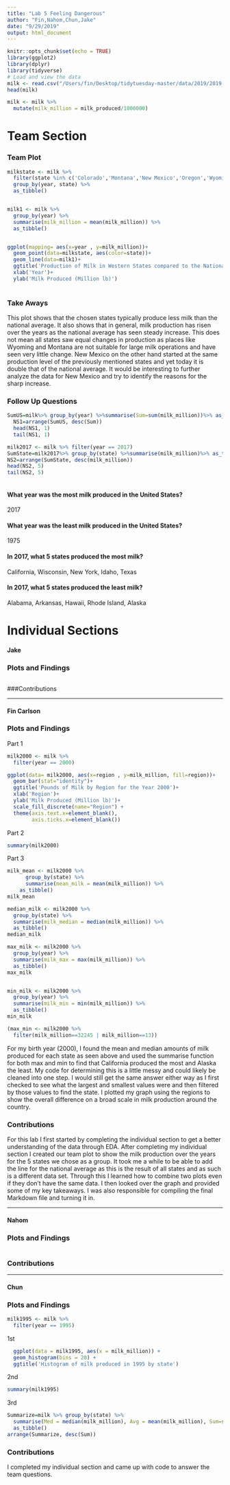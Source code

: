 ```yaml
---
title: "Lab 5 Feeling Dangerous"
author: "Fin,Nahom,Chun,Jake"
date: "9/29/2019"
output: html_document
---
```


```r
knitr::opts_chunk$set(echo = TRUE)
library(ggplot2)
library(dplyr)
library(tidyverse)
# Load and view the data
milk <- read.csv("/Users/fin/Desktop/tidytuesday-master/data/2019/2019-01-29/state_milk_production.csv")
head(milk)

milk <- milk %>%
  mutate(milk_million = milk_produced/1000000)
```
# Team Section

### Team Plot

```r
milkstate <- milk %>%
  filter(state %in% c('Colorado','Montana','New Mexico','Oregon','Wyoming')) %>%
  group_by(year, state) %>%
  as_tibble()


milk1 <- milk %>%
  group_by(year) %>%
  summarise(milk_million = mean(milk_million)) %>%      
  as_tibble()


ggplot(mapping= aes(x=year , y=milk_million))+
  geom_point(data=milkstate, aes(color=state))+
  geom_line(data=milk1)+
  ggtitle('Production of Milk in Western States compared to the National Average')+
  xlab('Year')+
  ylab('Milk Produced (Million lb)')
  
```

### Take Aways 
This plot shows that the chosen states typically produce less milk than the national average. It also shows that in general, milk production has risen over the years as the national average has seen steady increase. This does not mean all states saw equal changes in production as places like Wyoming and Montana are not suitable for large milk operations and have seen very little change. New Mexico on the other hand started at the same production level of the previously mentioned states and yet today it is double that of the national average. It would be interesting to further analyze the data for New Mexico and try to identify the reasons for the sharp increase. 

### Follow Up Questions
```r
SumUS=milk%>% group_by(year) %>%summarise(Sum=sum(milk_million))%>% as_tibble()
  NS1=arrange(SumUS, desc(Sum))
  head(NS1, 1)
  tail(NS1, 1)

milk2017 <- milk %>% filter(year == 2017)
SumState=milk2017%>% group_by(state) %>%summarise(milk_million)%>% as_tibble()
NS2=arrange(SumState, desc(milk_million))
head(NS2, 5)
tail(NS2, 5)
  
```

#### What year was the most milk produced in the United States?
2017

#### What year was the least milk  produced in the United States?
1975

#### In 2017, what 5 states produced the most milk?
California, Wisconsin, New York, Idaho, Texas

#### In 2017, what 5 states produced the least milk?
Alabama, Arkansas, Hawaii, Rhode Island, Alaska



# Individual Sections 

#### Jake

### Plots and Findings
```r

```


###Contributions


----------------------------------

#### Fin Carlson

### Plots and Findings
Part 1
```r
milk2000 <- milk %>%
  filter(year == 2000)

ggplot(data= milk2000, aes(x=region , y=milk_million, fill=region))+
  geom_bar(stat="identity")+
  ggtitle('Pounds of Milk by Region for the Year 2000')+
  xlab('Region')+
  ylab('Milk Produced (Million lb)')+
  scale_fill_discrete(name="Region") +
  theme(axis.text.x=element_blank(),
        axis.ticks.x=element_blank())
```


Part 2
```r
summary(milk2000)
```


Part 3
```r
milk_mean <- milk2000 %>%
      group_by(state) %>%
      summarise(mean_milk = mean(milk_million)) %>%      
    as_tibble()
milk_mean

median_milk <- milk2000 %>%
  group_by(state) %>%
  summarise(milk_median = median(milk_million)) %>%
  as_tibble()
median_milk

max_milk <- milk2000 %>%
  group_by(year) %>%
  summarise(milk_max = max(milk_million)) %>%
  as_tibble()
max_milk


min_milk <- milk2000 %>%
  group_by(year) %>%
  summarise(milk_min = min(milk_million)) %>%
  as_tibble()
min_milk

(max_min <- milk2000 %>%
  filter(milk_million==32245 | milk_million==13))
```
 
For my birth year (2000), I found the mean and median amounts of milk produced for each state as seen above and used the summarise function for both max and min to find that California produced the most and Alaska the least. My code for determining this is a little messy and could likely be cleaned into one step. I would still get the same answer either way as I first checked to see what the largest and smallest values were and then filtered by those values to find the state. I plotted my graph using the regions to show the overall difference on a broad scale in milk production around the country.

### Contributions 
For this lab I first started by completing the individual section to get a better understanding of the data through EDA. After completing my individual section I created our team plot to show the milk production over the years for the 5 states we chose as a group. It took me a while to be able to add the line for the national average as this is the result of all states and as such is a different data set. Through this I learned how to combine two plots even if they don't have the same data. I then looked over the graph and provided some of my key takeaways. I was also responsible for compiling the final Markdown file and turning it in.

 

----------------------------------------------------------------

#### Nahom

### Plots and Findings 

```r

```

### Contributions



-----------------------------------


#### Chun


### Plots and Findings   
```r
milk1995 <- milk %>%
  filter(year == 1995)
```
1st
```r
  ggplot(data = milk1995, aes(x = milk_million)) +
  geom_histogram(bins = 20) + 
  ggtitle('Histogram of milk produced in 1995 by state')
```
2nd
```r
summary(milk1995)
```
3rd
```r
Summarize=milk %>% group_by(state) %>%
  summarise(Med = median(milk_million), Avg = mean(milk_million), Sum=sum(milk_million)) %>%
  as_tibble()
arrange(Summarize, desc(Sum))
```

### Contributions
I completed my individual section and came up with code to answer the team questions.
 
 

